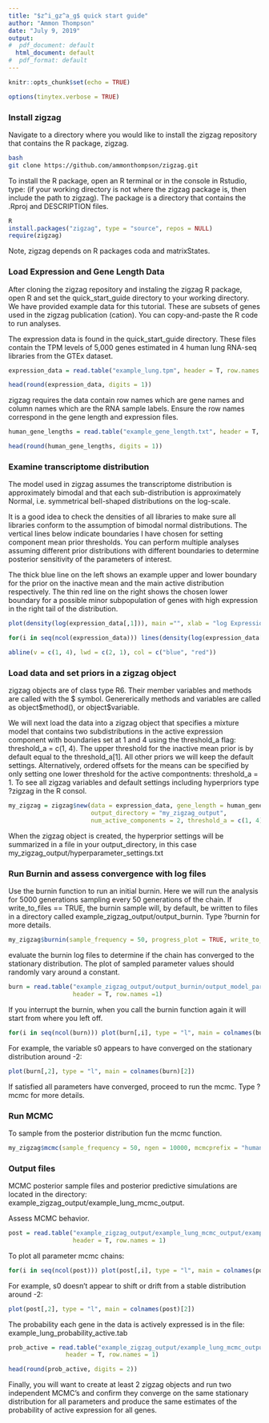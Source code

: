 ---
title: "$z^i_gz^a_g$ quick start guide"
author: "Ammon Thompson"
date: "July 9, 2019"
output:
#  pdf_document: default
  html_document: default
#  pdf_format: default
---

```{r setup, include=FALSE}
knitr::opts_chunk$set(echo = TRUE)
```

```{r, eval = FALSE, include=FALSE}
options(tinytex.verbose = TRUE)
```

### Install zigzag
Navigate to a directory where you would like to install the zigzag repository that contains the R package, zigzag. 

```{bash, eval = FALSE}
bash
git clone https://github.com/ammonthompson/zigzag.git
```
To install the R package, open an R terminal or in the console in Rstudio, type: (if your working directory is not where the zigzag package is, then include the path to zigzag). The package is a directory that contains the .Rproj and DESCRIPTION files.
```{r, eval=FALSE}
R
install.packages("zigzag", type = "source", repos = NULL)
require(zigzag)
```
Note, zigzag depends on R packages coda and matrixStates.



### Load Expression and Gene Length Data
After cloning the zigzag repository and instaling the zigzag R package, open R and set the quick_start_guide directory to your working directory.
We have provided example data for this tutorial. These are subsets of genes used in the zigzag publication (cation). You can copy-and-paste the R code to run analyses. 

The expression data is found in the quick_start_guide directory. These files contain the TPM levels of 5,000 genes estimated in 4 human lung RNA-seq libraries from the GTEx dataset. 

```{r,}
expression_data = read.table("example_lung.tpm", header = T, row.names = 1)

head(round(expression_data, digits = 1))
```

zigzag requires the data contain row names which are gene names and column names which are the RNA sample labels. Ensure the row names correspond in the gene length and expression files.
```{r,}
human_gene_lengths = read.table("example_gene_length.txt", header = T, row.names = 1)

head(round(human_gene_lengths, digits = 1))
```




### Examine transcriptome distribution
The model used in zigzag assumes the transcriptome distribution is approximately bimodal and that each sub-distribution is approximately Normal, i.e. symmetrical bell-shaped distributions on the log-scale.

It is a good idea to check the densities of all libraries to make sure all libraries conform to the assumption of bimodal normal distributions. The vertical lines below indicate boundaries I have chosen for setting component mean prior thresholds. You can perform multiple analyses assuming different prior distributions with different boundaries to determine posterior sensitivity of the parameters of interest. 

The thick blue line on the left shows an example upper and lower boundary for the prior on the inactive mean and the main active distribution respectively. The thin red line on the right shows the chosen lower boundary for a possible minor subpopulation of genes with high expression in the right tail of the distribution.

```{r, echo=TRUE}

plot(density(log(expression_data[,1])), main ="", xlab = "log Expression", ylim = c(0, 0.25))

for(i in seq(ncol(expression_data))) lines(density(log(expression_data[,i])))

abline(v = c(1, 4), lwd = c(2, 1), col = c("blue", "red"))
```



### Load data and set priors in a zigzag object
zigzag objects are of class type R6. Their member variables and methods are called with the \$ symbol. Genererically methods and variables are called as object\$method(), or object\$variable.

We will next load the data into a zigzag object that specifies a mixture model that contains two subdistributions in the active expression component with boundaries set at 1 and 4 using the threshold_a flag: threshold_a = c(1, 4).  The upper threshold for the inactive mean prior is by default equal to the threshold_a[1]. All other priors we will keep the default settings. Alternatively, ordered offsets for the means can be specified by only setting one lower threshold for the active compontnents: threshold_a = 1. To see all zigzag variables and default settings including hyperpriors type ?zigzag in the R consol.

```{r, , eval=FALSE}
my_zigzag = zigzag$new(data = expression_data, gene_length = human_gene_lengths, 
                       output_directory = "my_zigzag_output", 
                       num_active_components = 2, threshold_a = c(1, 4))
```
When the zigzag object is created, the hyperprior settings will be summarized in a file in your output_directory, in this case my_zigzag_output/hyperparameter_settings.txt




### Run Burnin and assess convergence with log files
Use the burnin function to run an initial burnin. Here we will run the analysis for 5000 generations sampling every 50 generations of the chain.
If write_to_files == TRUE, the burnin sample will, by default, be written to files in a directory called example_zigzag_output/output_burnin. Type ?burnin for more details.

```{r,, eval = FALSE}
my_zigzag$burnin(sample_frequency = 50, progress_plot = TRUE, write_to_files = TRUE, ngen=5000)
```


evaluate the burnin log files to determine if the chain has converged to the stationary distribution. The plot of sampled parameter values should randomly vary around a constant. 

```{r, eval = TRUE, echo = TRUE}

burn = read.table("example_zigzag_output/output_burnin/output_model_parameters.log", 
                  header = T, row.names =1)
```


If you interrupt the burnin, when you call the burnin function again it will start from where you left off.

```{r, eval = FALSE}

for(i in seq(ncol(burn))) plot(burn[,i], type = "l", main = colnames(burn)[i])

```
For example, the variable s0 appears to have converged on the stationary distribution around -2:

```{r, echo = TRUE}
plot(burn[,2], type = "l", main = colnames(burn)[2])
```

If satisfied all parameters have converged, proceed to run the mcmc. Type ?mcmc for more details.

### Run MCMC

To sample from the posterior distribution fun the mcmc function.

```{r,, eval = FALSE}
my_zigzag$mcmc(sample_frequency = 50, ngen = 10000, mcmcprefix = "human_lung")
```



### Output files
MCMC posterior sample files and posterior predictive simulations are located in the directory: example_zigzag_output/example_lung_mcmc_output. 

Assess MCMC behavior.
```{r, eval = FALSE, echo = TRUE}
post = read.table("example_zigzag_output/example_lung_mcmc_output/example_lung_model_parameters.log", 
                  header = T, row.names = 1)
```

To plot all parameter mcmc chains:
```{r, eval = FALSE}
for(i in seq(ncol(post))) plot(post[,i], type = "l", main = colnames(post)[i])

```

For example, s0 doesn't appear to shift or drift from a stable distribution around -2:
```{r, eval = FALSE, echo = TRUE}

plot(post[,2], type = "l", main = colnames(post)[2])

```




The probability each gene in the data is actively expressed is in the file: example_lung_probability_active.tab

```{r,,echo = TRUE}
prob_active = read.table("example_zigzag_output/example_lung_mcmc_output/example_lung_probability_active.tab",
                header = T, row.names = 1)

head(round(prob_active, digits = 2))

```

Finally, you will want to create at least 2 zigzag objects and run two independent MCMC's and confirm they converge on the same stationary distribution for all parameters and produce the same estimates of the probability of active expression for all genes.

